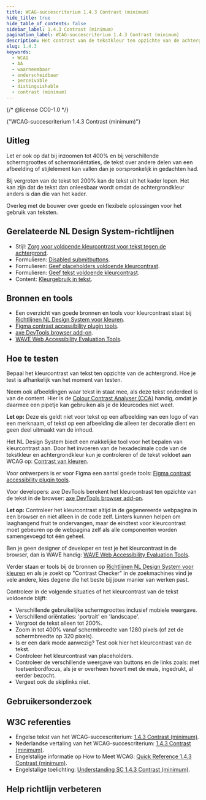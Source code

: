 ```yaml
---
title: WCAG-succescriterium 1.4.3 Contrast (minimum)
hide_title: true
hide_table_of_contents: false
sidebar_label: 1.4.3 Contrast (minimum)
pagination_label: WCAG-succescriterium 1.4.3 Contrast (minimum)
description: Het contrast van de tekstkleur ten opzichte van de achtergrondkleur moet sterk genoeg zijn, zodat de tekst in het algemeen goed leesbaar wordt gevonden.
slug: 1.4.3
keywords:
  - WCAG
  - AA
  - waarneembaar
  - onderscheidbaar
  - perceivable
  - distinguishable
  - contrast (minimum)
---
```


{/* @license CC0-1.0 */}


<WcagHeadingGroup level={1} conformanceLevel="Niveau AA">
  {"WCAG-succescriterium 1.4.3 Contrast (minimum)"}
</WcagHeadingGroup>

## Uitleg

<Summary />

Let er ook op dat bij inzoomen tot 400% en bij verschillende schermgroottes of schermoriëntaties, de tekst over andere delen van een afbeelding of stijlelement kan vallen dan je oorspronkelijk in gedachten had.

Bij vergroten van de tekst tot 200% kan de tekst uit het kader lopen. Het kan zijn dat de tekst dan onleesbaar wordt omdat de achtergrondkleur anders is dan die van het kader.

Overleg met de bouwer over goede en flexibele oplossingen voor het gebruik van teksten.

## Gerelateerde NL Design System-richtlijnen

- Stijl: [Zorg voor voldoende kleurcontrast voor tekst tegen de achtergrond](/richtlijnen/stijl/kleuren/contrast-tekst).
- Formulieren: [Disabled submitbuttons](/richtlijnen/formulieren/buttons/disabled-submitbuttons).
- Formulieren: [Geef placeholders voldoende kleurcontrast](/richtlijnen/formulieren/visueel-ontwerp/placeholder-goed-zichtbaar).
- Formulieren: [Geef tekst voldoende kleurcontrast](/richtlijnen/formulieren/visueel-ontwerp/tekst-goed-zichtbaar).
- Content: [Kleurgebruik in tekst](/richtlijnen/content/tekstopmaak/kleurgebruik-in-tekst).

## Bronnen en tools

- Een overzicht van goede bronnen en tools voor kleurcontrast staat bij [Richtlijnen NL Design System voor kleuren](/richtlijnen/stijl/kleuren/).
- [Figma contrast accessibility plugin tools](https://www.figma.com/community/accessibility/contrast).
- [axe DevTools browser add-on](https://www.deque.com/axe/browser-extensions/).
- [WAVE Web Accessibility Evaluation Tools](https://wave.webaim.org/).

## Hoe te testen

Bepaal het kleurcontrast van tekst ten opzichte van de achtergrond. Hoe je test is afhankelijk van het moment van testen.

Neem ook afbeeldingen waar tekst in staat mee, als deze tekst onderdeel is van de content. Hier is de [Colour Contrast Analyser (CCA)](https://www.tpgi.com/color-contrast-checker/) handig, omdat je daarmee een pipetje kan gebruiken als je de kleurcodes niet weet.

**Let op:** Deze eis geldt niet voor tekst op een afbeelding van een logo of van een merknaam, of tekst op een afbeelding die alleen ter decoratie dient en geen deel uitmaakt van de inhoud.

Het NL Design System biedt een makkelijke tool voor het bepalen van kleurcontrast aan. Door het invoeren van de hexadecimale code van de tekstkleur en achtergrondkleur kun je controleren of de tekst voldoet aan WCAG op: [Contrast van kleuren](https://nldesignsystem.nl/contrast/).

Voor ontwerpers is er voor Figma een aantal goede tools: [Figma contrast accessibility plugin tools](https://www.figma.com/community/accessibility/contrast).

Voor developers: axe DevTools berekent het kleurcontrast ten opzichte van de tekst in de browser: [axe DevTools browser add-on](https://www.deque.com/axe/browser-extensions/).

**Let op:** Controleer het kleurcontrast altijd in de gegenereerde webpagina in een browser en niet alleen in de code zelf. Linters kunnen helpen om laaghangend fruit te ondervangen, maar de eindtest voor kleurcontrast moet gebeuren op de webpagina zelf als alle componenten worden samengevoegd tot één geheel.

Ben je geen designer of developer en test je het kleurcontrast in de browser, dan is WAVE handig: [WAVE Web Accessibility Evaluation Tools](https://wave.webaim.org/).

Verder staan er tools bij de bronnen op [Richtlijnen NL Design System voor kleuren](/richtlijnen/stijl/kleuren/) en als je zoekt op "Contrast Checker" in de zoekmachines vind je vele andere, kies degene die het beste bij jouw manier van werken past.

Controleer in de volgende situaties of het kleurcontrast van de tekst voldoende blijft:

- Verschillende gebruikelijke schermgroottes inclusief mobiele weergave.
- Verschillend oriëntaties: 'portrait' en 'landscape'.
- Vergroot de tekst alleen tot 200%.
- Zoom in tot 400% vanaf schermbreedte van 1280 pixels (of zet de schermbreedte op 320 pixels).
- Is er een dark mode aanwezig? Test ook hier het kleurcontrast van de tekst.
- Controleer het kleurcontrast van placeholders.
- Controleer de verschillende weergave van buttons en de links zoals: met toetsenbordfocus, als je er overheen hovert met de muis, ingedrukt, al eerder bezocht.
- Vergeet ook de skiplinks niet.

## Gebruikersonderzoek

<CTAGebruikersonderzoek />

## W3C referenties

- Engelse tekst van het WCAG-succescriterium: [<span lang="en">1.4.3 Contrast (minimum)</span>](https://www.w3.org/TR/WCAG22/#contrast-minimum).
- Nederlandse vertaling van het WCAG-succescriterium: [1.4.3 Contrast (minimum)](https://www.w3.org/Translations/WCAG22-nl/#contrast-minimum).
- Engelstalige informatie op <span lang="en">How to Meet WCAG</span>: [<span lang="en">Quick Reference 1.4.3 Contrast (minimum)</span>](https://www.w3.org/WAI/WCAG22/quickref/#contrast-minimum).
- Engelstalige toelichting: [<span lang="en">Understanding SC 1.4.3 Contrast (minimum)</span>](https://www.w3.org/WAI/WCAG22/Understanding/contrast-minimum.html).

<Disclaimer />

## Help richtlijn verbeteren

<Markdown omitH1 headinglevel={3}>
  <WCAGFooterInfo />
</Markdown>
